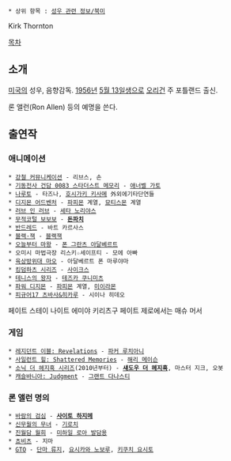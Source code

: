  * 상위 항목 : [[성우 관련 정보/북미]]

Kirk Thornton

[[목차]]
== 소개 ==
[[미국]]의 성우, 음향감독. [[1956년]] [[5월 13일]]생으로 [[오리건]] 주 포틀랜드 출신.

론 앨런(Ron Allen) 등의 예명을 쓴다.

== 출연작 ==
=== 애니메이션 ===
 * [[강철 커뮤니케이션]] - 리브스, 손
 * [[기동전사 건담 0083 스타더스트 메모리]] - [[애너벨 가토]]
 * [[나루토]] - 타즈나, [[호시가키 키사메]] 外외에기타단연들
 * [[디지몬 어드벤처]] - [[파피몬]] 계열, [[묘티스몬]] 계열
 * [[러브 인 러브]] - [[세타 노리야스]]
 * [[무적코털 보보보]] - '''[[돈벼락(무적코털 보보보)|돈파치]]'''
 * [[반드레드]] - 바트 카르사스
 * [[블랙·잭]] - [[블랙잭(인물)|블랙잭]]
 * [[오늘부터 마왕]] - [[폰 그란츠 아달베르트]]
 * 오미시 마법극장 리스키☆세이프티 - 모에 아빠
 * [[육상방위대 마오]] - 아달베르트 폰 마루야마
 * [[킹덤하츠 시리즈]] - [[사이크스]]
 * [[테니스의 왕자]] - [[테즈카 쿠니미츠]]
 * [[파워 디지몬]] - [[파피몬]] 계열, [[미이라몬]]
 * [[피규어17 츠바사&히카루]] - 시이나 히데오
페이트 스테이 나이트 에미야 키리츠구 페이트 제로에서는 매슈 머서

=== 게임 ===
 * [[바이오하자드 레벌레이션스|레지던트 이블: Revelations]] - [[파커 루치아니]]
 * [[사일런트 힐 : 섀터드 메모리즈|사일런트 힐: Shattered Memories]] - [[해리 메이슨]]
 * [[소닉 더 헤지혹 시리즈]](2010년부터) - '''[[섀도우 더 헤지혹]]''', 마스터 지크, 오봇
 * [[악마성 드라큘라 저지먼트|캐슬바니아: Judgment]] - [[그랜트 다나스티]]

=== 론 앨런 명의 ===
 * [[바람의 검심]] - '''[[사이토 하지메(바람의 검심)|사이토 하지메]]'''
 * [[신무월의 무녀]] - [[기로치(신무월의 무녀)|기로치]]
 * [[진월담 월희]] - [[미하일 로아 발담용]]
 * [[쵸비츠]] - 지마
 * [[GTO(애니메이션)|GTO]] - [[단마 류지]], [[요시카와 노보루]], [[키쿠치 요시토]]
